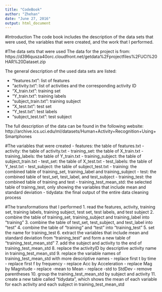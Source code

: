 ```yaml
---
title: "CodeBook"
author: "Zhehan"
date: "June 27, 2016"
output: html_document
---
```

#Introduction
The code book includes the description of the data sets that were used, the variables that were created, and the work that I performed. 

#The data sets that were used 
The data for the project is from:  
https://d396qusza40orc.cloudfront.net/getdata%2Fprojectfiles%2FUCI%20HAR%20Dataset.zip

The general description of the used data sets are listed: 

- "features.txt": list of features 
- "activity.txt": list of activities and the corresponding activity ID
- "X_train.txt": training set
- "Y_train.txt": training labels
- "subject_train.txt": training subject
- "X_test.txt": test set
- "Y_test.txt": test labels 
- "subject_test.txt": test subject

The full description of the data can be found in the following website: http://archive.ics.uci.edu/ml/datasets/Human+Activity+Recognition+Using+Smartphones

#The variables that were created 
- features: the table of features.txt
- activity: the table of activity.txt
- training_set: the table of X_train.txt 
- training_labels: the table of Y_train.txt
- training_subject: the table of subject_train.txt
- test_set: the table of X_test.txt
- test_labels: the table of Y_test.txt
- test_subject: the table of subject_test.txt
- training: the combined table of training_set, training_label and training_subject
- test: the combined table of test_set, test_label, and test_subject
- training_test: the combined table of training and test 
- training_test_mean_std: the selected table of trainng_test, only showing the variables that include mean and standard deviation
- tidydata: the final output of the entire data cleaning process

#The transformations that I performed 
1. read the features, activity, training set, training labels, training subject, test set, test labels, and test subject
2. combine the table of training_set, training_subject and training_label into "training"
3. combine the table of test_set, test_subject, and test_label into "test"
4. combine the table of "training" and "test" into "training_test"
5. set the name for training_test
6. extract the variables that include mean and standard deviation from "training_test" and form a new table of "training_test_mean_std"
7. add the subject and activity to the end of training_test_mean_std 
8. replace the activityID by descriptive activity name in training_test_mean_std
9. replace the variable names of training_test_mean_std with more descriptive names
    - replace first t by time
    - replace first f by frequency
    - replace Acc by Acceleration
    - replace Mag by Magnitude
    - replace -mean to Mean
    - replace -std to StdDev
    - remove parentheses
10. group the training_test_mean_std by subject and activity
11. create a new table called "tidydata", which shows the mean of each variable for each activity and each subject in training_test_mean_std
    






